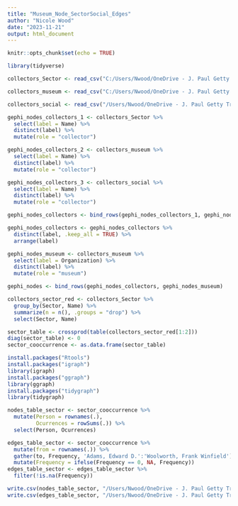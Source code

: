 ---
title: "Museum_Node_SectorSocial_Edges"
author: "Nicole Wood"
date: "2023-11-21"
output: html_document
---

```{r setup, include=FALSE}
knitr::opts_chunk$set(echo = TRUE)
```

```{r}
library(tidyverse)
```

```{r}
collectors_Sector <- read_csv("C:/Users/Nwood/OneDrive - J. Paul Getty Trust/Documents/collectors_sector.csv", col_names = TRUE, col_types = cols(.default = "c"))

collectors_museum <- read_csv("C:/Users/Nwood/OneDrive - J. Paul Getty Trust/Documents/collectors_museum.csv", col_names = TRUE, col_types = cols(.default = "c"))

collectors_social <- read_csv("/Users/Nwood/OneDrive - J. Paul Getty Trust/Social_Club_R.csv", col_names = TRUE, col_types = cols(.default = "c"))
```

```{r}
gephi_nodes_collectors_1 <- collectors_Sector %>%
  select(label = Name) %>%
  distinct(label) %>%
  mutate(role = "collector")

gephi_nodes_collectors_2 <- collectors_museum %>%
  select(label = Name) %>%
  distinct(label) %>%
  mutate(role = "collector")

gephi_nodes_collectors_3 <- collectors_social %>%
  select(label = Name) %>%
  distinct(label) %>%
  mutate(role = "collector")

gephi_nodes_collectors <- bind_rows(gephi_nodes_collectors_1, gephi_nodes_collectors_2, gephi_nodes_collectors_3)

gephi_nodes_collectors <- gephi_nodes_collectors %>%
  distinct(label, .keep_all = TRUE) %>%
  arrange(label)

gephi_nodes_museum <- collectors_museum %>%
  select(label = Organization) %>%
  distinct(label) %>%
  mutate(role = "museum")

gephi_nodes <- bind_rows(gephi_nodes_collectors, gephi_nodes_museum)
```

```{r}
collectors_sector_red <- collectors_Sector %>%
  group_by(Sector, Name) %>%
  summarize(n = n(), .groups = "drop") %>%
  select(Sector, Name)

sector_table <- crossprod(table(collectors_sector_red[1:2]))
diag(sector_table) <- 0
sector_cooccurrence <- as.data.frame(sector_table)

install.packages("Rtools")
install.packages("igraph")
library(igraph)
install.packages("ggraph")
library(ggraph)
install.packages("tidygraph")
library(tidygraph)

nodes_table_sector <- sector_cooccurrence %>%
  mutate(Person = rownames(.),
         Ocurrences = rowSums(.)) %>%
  select(Person, Ocurrences)

edges_table_sector <- sector_cooccurrence %>%
  mutate(from = rownames(.)) %>%
  gather(to, Frequency, 'Adams, Edward D.':'Woolworth, Frank Winfield') %>%
  mutate(Frequency = ifelse(Frequency == 0, NA, Frequency))
edges_table_sector <- edges_table_sector %>%
  filter(!is.na(Frequency))
```

```{r}
write.csv(nodes_table_sector, "/Users/Nwood/OneDrive - J. Paul Getty Trust/nodes_table_sector.csv")
write.csv(edges_table_sector, "/Users/Nwood/OneDrive - J. Paul Getty Trust/edges_table_sector.csv")
```

```{r}

```

